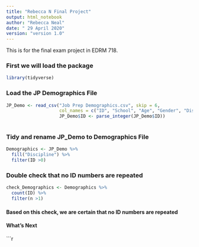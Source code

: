 ---
title: "Rebecca N Final Project"
output: html_notebook
author: "Rebecca Neal"
date: " 29 April 2020"
version: "version 1.0"
---

This is for the final exam project in EDRM 718.

### First we will load the package
```{r include=FALSE}
library(tidyverse)

```

### Load the JP Demographics File
```{r}
JP_Demo <- read_csv("Job Prep Demographics.csv", skip = 6,
                    col_names = c("ID", "School", "Age", "Gender", "Discipline"),
                    JP_Demo$ID <- parse_integer(JP_Demo$ID))
                    
```

### Tidy and rename JP_Demo to Demographics File
```{r}
Demographics <- JP_Demo %>%
  fill("Discipline") %>%
  filter(ID >0)

```

### Double check that no ID numbers are repeated
```{r}
check_Demographics <- Demographics %>%
  count(ID) %>%
  filter(n >1)

```
#### Based on this check, we are certain that no ID numbers are repeated



#### What's Next
```{r}


